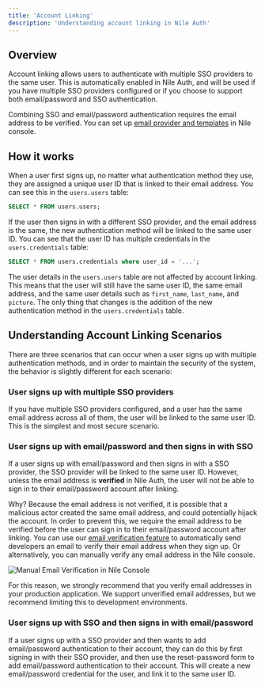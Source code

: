 ```yaml
---
title: 'Account Linking'
description: 'Understanding account linking in Nile Auth'
---
```


## Overview

Account linking allows users to authenticate with multiple SSO providers to the same user.
This is automatically enabled in Nile Auth, and will be used if you have multiple SSO providers configured 
or if you choose to support both email/password and SSO authentication.

<Tip> Combining SSO and email/password authentication requires the email address to be verified.
You can set up [email provider and templates](/auth/email) in Nile console.</Tip>

## How it works

When a user first signs up, no matter what authentication method they use, they are assigned a unique user ID that is linked to their email address. 
You can see this in the `users.users` table:

```sql
SELECT * FROM users.users;
```

If the user then signs in with a different SSO provider, and the email address is the same, the new authentication method will be linked to the same user ID.
You can see that the user ID has multiple credentials in the `users.credentials` table:

```sql
SELECT * FROM users.credentials where user_id = '...';
```

The user details in the `users.users` table are not affected by account linking. This means that the user will still have the same user ID, 
the same email address, and the same user details such as `first_name`, `last_name`, and `picture`. The only thing that changes is the addition of 
the new authentication method in the `users.credentials` table.

## Understanding Account Linking Scenarios

There are three scenarios that can occur when a user signs up with multiple authentication methods, and in order to maintain the security of the system, 
the behavior is slightly different for each scenario:

### User signs up with multiple SSO providers

If you have multiple SSO providers configured, and a user has the same email address across all of them, 
the user will be linked to the same user ID. This is the simplest and most secure scenario. 

### User signs up with email/password and then signs in with SSO

If a user signs up with email/password and then signs in with a SSO provider, the SSO provider will be linked to the same user ID.
However, unless the email address is **verified** in Nile Auth, the user will not be able to sign in to their email/password account after linking.

Why? Because the email address is not verified, it is possible that a malicious actor created the same email address, and could potentially 
hijack the account. In order to prevent this, we require the email address to be verified before the user can sign in to their email/password account 
after linking. You can use our [email verification feature](/auth/email/verification) to automatically send developers an email to verify their 
email address when they sign up. Or alternatively, you can manually verify any email address in the Nile console.

![Manual Email Verification in Nile Console](/images/auth/manual-email-verification.png)

For this reason, we strongly recommend that you verify email addresses in your production application. 
We support unverified email addresses, but we recommend limiting this to development environments.

### User signs up with SSO and then signs in with email/password

If a user signs up with a SSO provider and then wants to add email/password authentication to their account, they can do this by first signing in 
with their SSO provider, and then use the reset-password form to add email/password authentication to their account. 
This will create a new email/password credential for the user, and link it to the same user ID.






